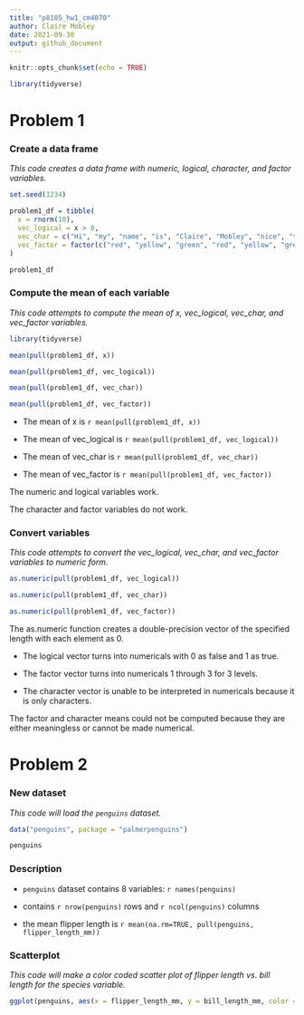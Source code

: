 ```yaml
---
title: "p8105_hw1_cm4070"
author: Claire Mobley
date: 2021-09-30
output: github_document
---
```


```r
knitr::opts_chunk$set(echo = TRUE)

library(tidyverse)
```
# Problem 1 

### Create a data frame 

_This code creates a data frame with numeric, logical, character, and factor variables._

```r

set.seed(1234)

problem1_df = tibble(
  x = rnorm(10),
  vec_logical = x > 0, 
  vec_char = c("Hi", "my", "name", "is", "Claire", "Mobley", "nice", "to", "meet", "you"), 
  vec_factor = factor(c("red", "yellow", "green", "red", "yellow", "green", "yellow", "green", "green", "green"))
)

problem1_df
```

### Compute the mean of each variable

_This code attempts to compute the mean of x, vec_logical, vec_char, and vec_factor variables._

```r
library(tidyverse)

mean(pull(problem1_df, x))

mean(pull(problem1_df, vec_logical))

mean(pull(problem1_df, vec_char))

mean(pull(problem1_df, vec_factor))
```

* The mean of x is `r mean(pull(problem1_df, x))`

* The mean of vec_logical is `r mean(pull(problem1_df, vec_logical))`

* The mean of vec_char is `r mean(pull(problem1_df, vec_char))`

* The mean of vec_factor is `r mean(pull(problem1_df, vec_factor))`

The numeric and logical variables work. 

The character and factor variables do not work. 

### Convert variables 

_This code attempts to convert the vec_logical, vec_char, and vec_factor variables to numeric form._

```r
as.numeric(pull(problem1_df, vec_logical))

as.numeric(pull(problem1_df, vec_char))

as.numeric(pull(problem1_df, vec_factor))
```

The as.numeric function creates a double-precision vector of the specified length with each element as 0. 

* The logical vector turns into numericals with 0 as false and 1 as true. 

* The factor vector turns into numericals 1 through 3 for 3 levels.

* The character vector is unable to be interpreted in numericals because it is only characters. 

The factor and character means could not be computed because they are either meaningless or cannot be made numerical.

# Problem 2 

### New dataset 

_This code will load the `penguins` dataset._

```r
data("penguins", package = "palmerpenguins")

penguins
```

### Description

* `penguins` dataset contains 8 variables: `r names(penguins)` 

* contains `r nrow(penguins)` rows and `r ncol(penguins)` columns

* the mean flipper length is `r mean(na.rm=TRUE, pull(penguins, flipper_length_mm))` 

### Scatterplot

_This code will make a color coded scatter plot of flipper length vs. bill length for the species variable._

```r
ggplot(penguins, aes(x = flipper_length_mm, y = bill_length_mm, color = species)) + geom_point()

```





